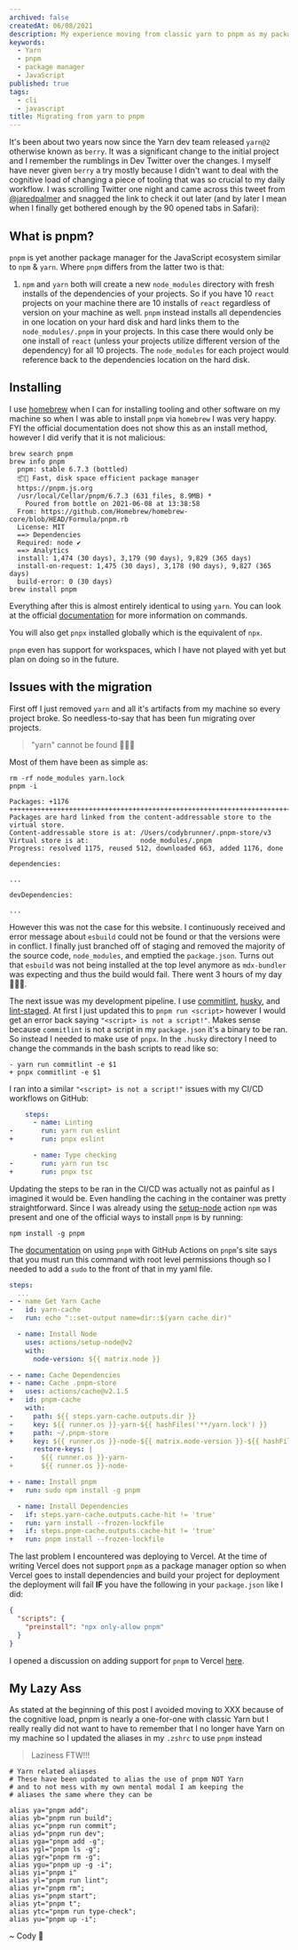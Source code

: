 ```yaml
---
archived: false
createdAt: 06/08/2021
description: My experience moving from classic yarn to pnpm as my package manager in JavaScript land.
keywords:
  - Yarn
  - pnpm
  - package manager
  - JavaScript
published: true
tags:
  - cli
  - javascript
title: Migrating from yarn to pnpm
---
```



It's been about two years now since the Yarn dev team released `yarn@2` otherwise known as `berry`. It was a significant change to the initial project and I remember the rumblings in Dev Twitter over the changes. I myself have never given `berry` a try mostly because I didn't want to deal with the cognitive load of changing a piece of tooling that was so crucial to my daily workflow. I was scrolling Twitter one night and came across this tweet from [@jaredpalmer](https://twitter.com/jaredpalmer) and snagged the link to check it out later (and by later I mean when I finally get bothered enough by the 90 opened tabs in Safari):

<Tweet
  align="center"
  hidesConversation={true}
  theme="dark"
  tweetLink="jaredpalmer/status/1393220729173430272"
/>

## What is pnpm?

`pnpm` is yet another package manager for the JavaScript ecosystem similar to `npm` & `yarn`. Where `pnpm` differs from the latter two is that:

1. `npm` and `yarn` both will create a new `node_modules` directory with fresh installs of the dependencies of your projects. So if you have 10 `react` projects on your machine there are 10 installs of `react` regardless of version on your machine as well. `pnpm` instead installs all dependencies in one location on your hard disk and hard links them to the `node_modules/.pnpm` in your projects. In this case there would only be one install of `react` (unless your projects utilize different version of the dependency) for all 10 projects. The `node_modules` for each project would reference back to the dependencies location on the hard disk.

## Installing

I use [homebrew](https://brew.sh) when I can for installing tooling and other software on my machine so when I was able to install `pnpm` via `homebrew` I was very happy. FYI the official documentation does not show this as an install method, however I did verify that it is not malicious:

```shell
brew search pnpm
brew info pnpm
  pnpm: stable 6.7.3 (bottled)
  📦🚀 Fast, disk space efficient package manager
  https://pnpm.js.org
  /usr/local/Cellar/pnpm/6.7.3 (631 files, 8.9MB) *
    Poured from bottle on 2021-06-08 at 13:38:58
  From: https://github.com/Homebrew/homebrew-core/blob/HEAD/Formula/pnpm.rb
  License: MIT
  ==> Dependencies
  Required: node ✔
  ==> Analytics
  install: 1,474 (30 days), 3,179 (90 days), 9,829 (365 days)
  install-on-request: 1,475 (30 days), 3,178 (90 days), 9,827 (365 days)
  build-error: 0 (30 days)
brew install pnpm
```

Everything after this is almost entirely identical to using `yarn`. You can look at the official [documentation](https://pnpm.io/motivation) for more information on commands.

You will also get `pnpx` installed globally which is the equivalent of `npx`.

`pnpm` even has support for workspaces, which I have not played with yet but plan on doing so in the future.

## Issues with the migration

First off I just removed `yarn` and all it's artifacts from my machine so every project broke. So needless-to-say that has been fun migrating over projects.

> "yarn" cannot be found 🤦🏻‍♂️

Most of them have been as simple as:

```shell
rm -rf node_modules yarn.lock
pnpm -i

Packages: +1176
++++++++++++++++++++++++++++++++++++++++++++++++++++++++++++++++++++++++++++++++++++++++++++++++++++++++++++++++++++++
Packages are hard linked from the content-addressable store to the virtual store.
Content-addressable store is at: /Users/codybrunner/.pnpm-store/v3
Virtual store is at:             node_modules/.pnpm
Progress: resolved 1175, reused 512, downloaded 663, added 1176, done

dependencies:

...

devDependencies:

...
```

However this was not the case for this website. I continuously received and error message about `esbuild` could not be found or that the versions were in conflict. I finally just branched off of staging and removed the majority of the source code, `node_modules`, and emptied the `package.json`. Turns out that `esbuild` was not being installed at the top level anymore as `mdx-bundler` was expecting and thus the build would fail. There went 3 hours of my day 🤦🏻‍♂️.

The next issue was my development pipeline. I use [commitlint](https://commitlint.js.org/#/), [husky](https://typicode.github.io/husky/#/), and [lint-staged](https://github.com/okonet/lint-staged). At first I just updated this to `pnpm run <script>` however I would get an error back saying `"<script> is not a script!"`. Makes sense because `commitlint` is not a script in my `package.json` it's a binary to be ran. So instead I needed to make use of `pnpx`. In the `.husky` directory I need to change the commands in the bash scripts to read like so:

```diff:.husky/commit-msg
- yarn run commitlint -e $1
+ pnpx commitlint -e $1
```

I ran into a similar `"<script> is not a script!"` issues with my CI/CD workflows on GitHub:

```diff:.github/workflows/feature.yml
    steps:
      - name: Linting
-       run: yarn run eslint
+       run: pnpx eslint

      - name: Type checking
-       run: yarn run tsc
+       run: pnpx tsc
```

Updating the steps to be ran in the CI/CD was actually not as painful as I imagined it would be. Even handling the caching in the container was pretty straightforward. Since I was already using the [setup-node](https://github.com/marketplace/actions/setup-node-js-environment) action `npm` was present and one of the official ways to install `pnpm` is by running:

```shell
npm install -g pnpm
```

The [documentation](https://pnpm.io/continuous-integration#github-actions) on using `pnpm` with GitHub Actions on `pnpm`'s site says that you must run this command with root level permissions though so I needed to add a `sudo` to the front of that in my yaml file.

```diff:.github/workflows/feature.yml
steps:
  ...
- - name Get Yarn Cache
-   id: yarn-cache
-   run: echo "::set-output name=dir::$(yarn cache dir)"

  - name: Install Node
    uses: actions/setup-node@v2
    with:
      node-version: ${{ matrix.node }}

- - name: Cache Dependencies
+ - name: Cache .pnpm-store
+   uses: actions/cache@v2.1.5
+   id: pnpm-cache
    with:
-     path: ${{ steps.yarn-cache.outputs.dir }}
-     key: ${{ runner.os }}-yarn-${{ hashFiles('**/yarn.lock') }}
+     path: ~/.pnpm-store
+     key: ${{ runner.os }}-node-${{ matrix.node-version }}-${{ hashFiles('**/pnpm-lock.yaml') }}
      restore-keys: |
-       ${{ runner.os }}-yarn-
+       ${{ runner.os }}-node-

+ - name: Install pnpm
+   run: sudo npm install -g pnpm

  - name: Install Dependencies
-   if: steps.yarn-cache.outputs.cache-hit != 'true'
-   run: yarn install --frozen-lockfile
+   if: steps.pnpm-cache.outputs.cache-hit != 'true'
+   run: pnpm install --frozen-lockfile
```

The last problem I encountered was deploying to Vercel. At the time of writing Vercel does not support `pnpm` as a package manager option so when Vercel goes to install dependencies and build your project for deployment the deployment will fail **IF** you have the following in your `package.json` like I did:

```json:package.json
{
  "scripts": {
    "preinstall": "npx only-allow pnpm"
  }
}
```

I opened a discussion on adding support for `pnpm` to Vercel [here](https://github.com/vercel/vercel/discussions/6342).

## My Lazy Ass

As stated at the beginning of this post I avoided moving to XXX because of the cognitive load, pnpm is nearly a one-for-one with classic Yarn but I really really did not want to have to remember that I no longer have Yarn on my machine so I updated the aliases in my `.zshrc` to use `pnpm` instead

> Laziness FTW!!!

```shell
# Yarn related aliases
# These have been updated to alias the use of pnpm NOT Yarn
# and to not mess with my own mental modal I am keeping the
# aliases the same where they can be

alias ya="pnpm add";
alias yb="pnpm run build";
alias yc="pnpm run commit";
alias yd="pnpm run dev";
alias yga="pnpm add -g";
alias ygl="pnpm ls -g";
alias ygr="pnpm rm -g";
alias ygu="pnpm up -g -i";
alias yi="pnpm i"
alias yl="pnpm run lint";
alias yr="pnpm rm";
alias ys="pnpm start";
alias yt="pnpm t";
alias ytc="pnpm run type-check";
alias yu="pnpm up -i";
```

<Signature>~ Cody 🚀</Signature>
